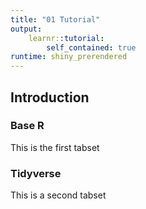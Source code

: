 ```yaml
---
title: "01 Tutorial"
output: 
    learnr::tutorial:
        self_contained: true
runtime: shiny_prerendered
---
```


## Introduction {.tabset}    

### Base R

This is the first tabset

### Tidyverse 

This is a second tabset
